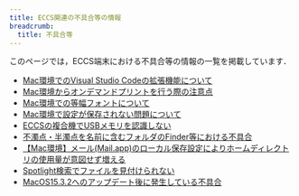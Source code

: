 ```yaml
---
title: ECCS関連の不具合等の情報
breadcrumb:
  title: 不具合等
---
```



<WwweccEol systemName="ECCS端末"/>

このページでは，ECCS端末における不具合等の情報の一覧を掲載しています．

- [Mac環境でのVisual Studio Codeの拡張機能について](20230418-vscode-extension/)
- [Mac環境からオンデマンドプリントを行う際の注意点](20230322-mac-ondemand-print/)
- [Mac環境での等幅フォントについて](20221130-osaka-monospace/)
- [Mac環境で設定が保存されない問題について](20210302-mac-settings/)
- [ECCSの複合機でUSBメモリを認識しない](20180705-mfp-usb-not-recognized/)
- [不濁点・半濁点を名前に含むフォルダのFinder等における不具合](20180615-nfs-unicode-normalization/)
- [【Mac環境】メール(Mail.app)のローカル保存設定によりホームディレクトリの使用量が意図せず増える](20161115-mailapp-storage-overflow/)
- [Spotlight検索でファイルを見付けられない](20161115-spotlight/)
- [MacOS15.3.2へのアップデート後に発生している不具合](20250509-eccs-Sequoia15.3.2-glitch/)
